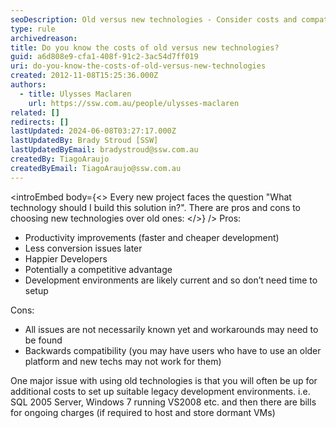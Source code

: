 ```yaml
---
seoDescription: Old versus new technologies - Consider costs and compatibility when choosing a solution to build your project.
type: rule
archivedreason:
title: Do you know the costs of old versus new technologies?
guid: a6d808e9-cfa1-408f-91c2-3ac54d7ff019
uri: do-you-know-the-costs-of-old-versus-new-technologies
created: 2012-11-08T15:25:36.000Z
authors:
  - title: Ulysses Maclaren
    url: https://ssw.com.au/people/ulysses-maclaren
related: []
redirects: []
lastUpdated: 2024-06-08T03:27:17.000Z
lastUpdatedBy: Brady Stroud [SSW]
lastUpdatedByEmail: bradystroud@ssw.com.au
createdBy: TiagoAraujo
createdByEmail: TiagoAraujo@ssw.com.au
---
```


<introEmbed
  body={<>
Every new project faces the question "What technology should I build this solution in?". There are pros and cons to choosing new technologies over old ones:
  </>}
/>
Pros:

* Productivity improvements (faster and cheaper development)
* Less conversion issues later
* Happier Developers
* Potentially a competitive advantage
* Development environments are likely current and so don’t need time to setup

Cons:

* All issues are not necessarily known yet and workarounds may need to be found
* Backwards compatibility (you may have users who have to use an older platform and new techs may not work for them)

One major issue with using old technologies is that you will often be up for additional costs to set up suitable legacy development environments. i.e. SQL 2005 Server, Windows 7 running VS2008 etc. and then there are bills for ongoing charges (if required to host and store dormant VMs)
